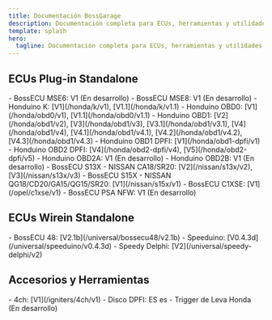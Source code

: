 ```yaml
---
title: Documentación BossGarage
description: Documentación completa para ECUs, herramientas y utilidades BossGarage
template: splash
hero:
  tagline: Documentación completa para ECUs, herramientas y utilidades BossGarage
---
```




## ECUs Plug-in Standalone

<CardGrid>
	<Card title="Bosch">
		- BossECU MSE6: V1 (En desarrollo)
		- BossECU MSE8: V1 (En desarrollo)
	</Card>
	<Card title="Honda">
		- Honduino K: [V1](/honda/k/v1), [V1.1](/honda/k/v1.1)
		- Honduino OBD0: [V1](/honda/obd0/v1), [V1.1](/honda/obd0/v1.1)
		- Honduino OBD1: [V2](/honda/obd1/v2), [V3](/honda/obd1/v3), [V3.1](/honda/obd1/v3.1), [V4](/honda/obd1/v4), [V4.1](/honda/obd1/v4.1), [V4.2](/honda/obd1/v4.2), [V4.3](/honda/obd1/v4.3)
		- Honduino OBD1 DPFI: [V1](/honda/obd1-dpfi/v1)
		- Honduino OBD2 DPFI: [V4](/honda/obd2-dpfi/v4), [V5](/honda/obd2-dpfi/v5)
		- Honduino OBD2A: V1 (En desarrollo)
		- Honduino OBD2B: V1 (En desarrollo)
	</Card>
	<Card title="Nissan">
		- BossECU S13X - NISSAN CA18/SR20: [V2](/nissan/s13x/v2), [V3](/nissan/s13x/v3)
		- BossECU S15X - NISSAN QG18/CD20/GA15/QG15/SR20: [V1](/nissan/s15x/v1)
	</Card>
	<Card title="Opel">
		- BossECU C1XSE: [V1](/opel/c1xse/v1)
	</Card>
	<Card title="PSA">
		- BossECU PSA NFW: V1 (En desarrollo)
	</Card>
</CardGrid>

## ECUs Wirein Standalone

<CardGrid>
	<Card title="ECUs Universales">
		- BossECU 48: [V2.1b](/universal/bossecu48/v2.1b)
		- Speeduino: [V0.4.3d](/universal/speeduino/v0.4.3d)
		- Speedy Delphi: [V2](/universal/speedy-delphi/v2)
	</Card>
</CardGrid>

## Accesorios y Herramientas

<CardGrid>
	<Card title="Encendidos">
		- 4ch: [V1](/igniters/4ch/v1)
	</Card>
	<Card title="Triggers">
		- Disco DPFI: ES es
		- Trigger de Leva Honda (En desarrollo)
	</Card>
</CardGrid> 